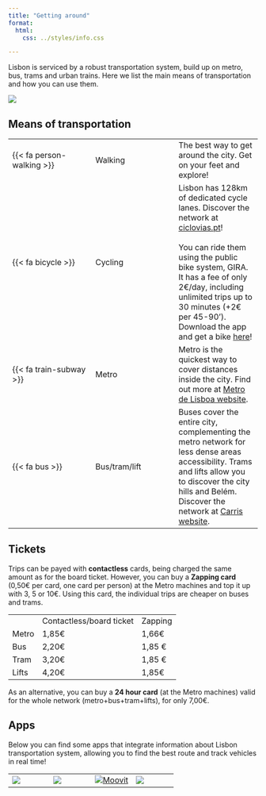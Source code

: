 ```yaml
---
title: "Getting around"
format:
  html:
    css: ../styles/info.css

---
```


Lisbon is serviced by a robust transportation system, build up on metro, bus, trams and urban trains. Here we list the main means of transportation and how you can use them.

![](https://pt.lisbonmap360.com/img/0/mapa-aeroportos-de-lisboa.jpg)

## Means of transportation
 
|  |  |  |
| -- | -- | -- |
| {{< fa person-walking >}}  | Walking | The best way to get around the city. Get on your feet and explore! |
| {{< fa bicycle >}} | Cycling | Lisbon has 128km of dedicated cycle lanes. Discover the network at [ciclovias.pt](https://www.ciclovias.pt)! <br/><br/> You can ride them using the public bike system, GIRA. It has a fee of only 2€/day, including unlimited trips up to 30 minutes (+2€ per 45-90'). Download the app and get a bike [here](https://www.gira-bicicletasdelisboa.pt/en/how-it-works/)! |
| {{< fa train-subway >}} | Metro | Metro is the quickest way to cover distances inside the city. Find out more at [Metro de Lisboa website](https://www.metrolisboa.pt/en/). |
| {{< fa bus >}} | Bus/tram/lift | Buses cover the entire city, complementing the metro network for less dense areas accessibility. Trams and lifts allow you to discover the city hills and Belém. Discover the network at [Carris website](https://carris.pt/en/).  |     

## Tickets


Trips can be payed with **contactless** cards, being charged the same amount as for the board ticket. However, you can buy a **Zapping card** (0,50€ per card, one card per person) at the Metro machines and top it up with 3, 5 or 10€. Using this card, the individual trips are cheaper on buses and trams.

|  |  |  |
| -- | -- | -- |
| | Contactless/board ticket | Zapping | 
| Metro | 1,85€ | 1,66€ | 
| Bus | 2,20€ | 1,85 € |
| Tram | 3,20€ | 1,85 € | 
| Lifts | 4,20€ | 1,85€ |


As an alternative, you can buy a **24 hour card** (at the Metro machines) valid for the whole network (metro+bus+tram+lifts), for only 7,00€.

## Apps

Below you can find some apps that integrate information about Lisbon transportation system, allowing you to find the best route and track vehicles in real time!

| | | | | 
| -- | -- | -- | -- |
| [![](https://upload.wikimedia.org/wikipedia/commons/thumb/d/dc/Google_Maps_Logo.svg/1200px-Google_Maps_Logo.svg.png)](https://maps.google.com/) | [![](https://logos-download.com/wp-content/uploads/2024/03/Citymapper_Logo.png)](https://citymapper.com/?lang=en) |  [![Moovit](https://upload.wikimedia.org/wikipedia/commons/e/eb/Moovit_Logo-primary.png)](https://m.moovitapp.com/)  | [![](https://d33v4339jhl8k0.cloudfront.net/docs/assets/58e5529add8c8e5c5731278e/images/5d32242704286347867526bb/file-NjWtFSLjN4.png)](https://transitapp.com/) |

